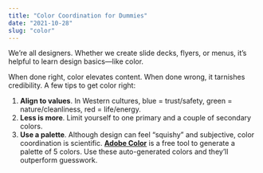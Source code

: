 ```yaml
---
title: "Color Coordination for Dummies"
date: "2021-10-28"
slug: "color"
---
```


We’re all designers. Whether we create slide decks, flyers, or menus, it’s helpful to learn design basics—like color.

When done right, color elevates content. When done wrong, it tarnishes credibility. A few tips to get color right:

1. **Align to values**. In Western cultures, blue = trust/safety, green = nature/cleanliness, red = life/energy.
2. **Less is more**. Limit yourself to one primary and a couple of secondary colors.
3. **Use a palette**. Although design can feel “squishy” and subjective, color coordination is scientific. **[Adobe Color](https://color.adobe.com/create/color-wheel)** is a free tool to generate a palette of 5 colors. Use these auto-generated colors and they’ll outperform guesswork.